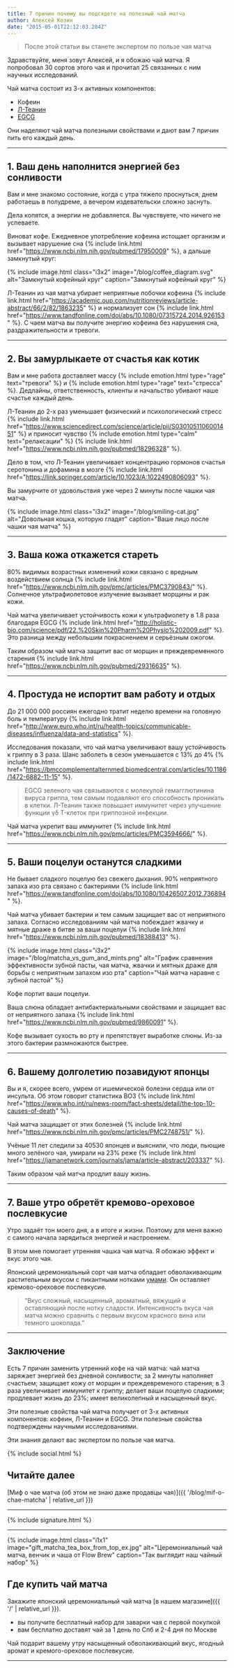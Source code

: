 ```yaml
---
title: 7 причин почему вы подсядете на полезный чай матча
author: Алексей Козин
date: "2015-05-01T22:12:03.284Z"
---
```


<!-- Вступление -->

> После этой статьи вы станете экспертом по пользе чая матча

Здравствуйте, меня зовут Алексей, и я обожаю чай матча. Я попробовал 30 сортов этого чая и прочитал 25 связанных с ним научных исследований.

Чай матча состоит из 3-х активных компонентов:

- Кофеин
- [Л-Теанин](https://en.wikipedia.org/wiki/Theanine)
- [EGCG](https://ru.wikipedia.org/wiki/%D0%93%D0%B0%D0%BB%D0%BB%D0%B0%D1%82_%D1%8D%D0%BF%D0%B8%D0%B3%D0%B0%D0%BB%D0%BB%D0%BE%D0%BA%D0%B0%D1%82%D0%B5%D1%85%D0%B8%D0%BD%D0%B0)

Они наделяют чай матча полезными свойствами и дают вам 7 причин пить его каждый день.

---

## 1. Ваш день наполнится энергией без сонливости

<!-- проблема -->

Вам и мне знакомо состояние, когда с утра тяжело проснуться, днем работаешь в полудреме, а вечером издевательски сложно заснуть.

Дела копятся, а энергии не добавляется. Вы чувствуете, что ничего не успеваете.

Виноват кофе. Ежедневное употребление кофеина истощает организм и вызывает нарушение сна {% include link.html href="https://www.ncbi.nlm.nih.gov/pubmed/17950009" %}, а дальше замкнутый круг:

{% include image.html
    class="i3x2"
    image="/blog/coffee_diagram.svg"
    alt="Замкнутый кофейный круг"
    caption="Замкнутый кофейный круг"
    %}

<!-- решение -->

Л-Теанин из чая матча убирает неприятные побочки кофеина {% include link.html href="https://academic.oup.com/nutritionreviews/article-abstract/66/2/82/1863235" %} и нормализует сон {% include link.html href="https://www.tandfonline.com/doi/abs/10.1080/07315724.2014.926153" %}. С чаем матча вы получите энергию кофеина без нарушения сна, раздражительности и тревоги.

---

<!-- сюдаже тревогу и стресс -->

## 2. Вы замурлыкаете от счастья как котик

<!-- проблема -->

Вам и мне работа доставляет массу {% include emotion.html type="rage" text="тревоги" %} и {% include emotion.html type="rage" text="стресса" %}. Дедлайны, ответственность, клиенты и начальство убивают наше счастье каждый день.

<!-- решение -->

Л-Теанин до 2-х раз уменьшает физический и психологический стресс {% include link.html href="https://www.sciencedirect.com/science/article/pii/S0301051106001451" %} и приносит чувство {% include emotion.html type="calm" text="релаксации" %} {% include link.html href="https://www.ncbi.nlm.nih.gov/pubmed/18296328" %}.

Дело в том, что Л-Теанин увеличивает концентрацию гормонов счастья серотонина и дофамина в мозге {% include link.html href="https://link.springer.com/article/10.1023/A:1022490806093" %}.

Вы замурчите от удовольствия уже через 2 минуты после чашки чая матча.

{% include image.html
    class="i3x2"
    image="/blog/smiling-cat.jpg"
    alt="Довольная кошка, которую гладят"
    caption="Ваше лицо после чашки чая матча"
    %}

---

## 3. Ваша кожа откажется стареть

<!-- проблема -->

80% видимых возрастных изменений кожи связано с вредным воздействием солнца {% include link.html href="https://www.ncbi.nlm.nih.gov/pmc/articles/PMC3790843/" %}. Солнечное ультрафиолетовое излучение вызывает морщины и рак кожи.

<!-- решение -->

Чай матча увеличивает устойчивость кожи к ультрафиолету в 1.8 раза благодаря EGCG {% include link.html href="http://holistic-bio.com/science/pdf/22.%20Skin%20Pharm%20Physio%202009.pdf" %}. Это разница между небольшим покраснением и серьёзным ожогом.

Таким образом чай матча защитит вас от морщин и преждевременного старения {% include link.html href="https://www.ncbi.nlm.nih.gov/pubmed/29316635" %}.

---

<!-- ## Где купить чай матча

Закажите японский чай матча [в нашем магазине](/). Вы получите бесплатный набор для заварки чая с первой покупкой. Вам бесплатно доставят чай за 1-2 дня по Санкт-Петербургу и Москве.

--- -->

<!-- http://www.euro.who.int/ru/health-topics/communicable-diseases/influenza/data-and-statistics -->

## 4. Простуда не испортит вам работу и отдых

<!-- проблема -->

До 21 000 000 россиян ежегодно тратит неделю времени на головную боль и температуру {% include link.html href="http://www.euro.who.int/ru/health-topics/communicable-diseases/influenza/data-and-statistics" %}.

<!-- решение -->

Исследования показали, что чай матча увеличивают вашу устойчивость к гриппу в 3 раза. Шанс заболеть в сезон уменьшается с 13% до 4% {% include link.html href="https://bmccomplementalternmed.biomedcentral.com/articles/10.1186/1472-6882-11-15" %}.

> EGCG зеленого чая связываются с молекулой гемагглютинина вируса гриппа, тем самым подавляют его способность проникать в клетки. Л-Теанин также повышает иммунитет через улучшение функции γδ T-клеток при гриппозной инфекции.

Чай матча укрепит ваш иммунитет {% include link.html href="https://www.ncbi.nlm.nih.gov/pmc/articles/PMC3594666/" %}.

---

## 5. Ваши поцелуи останутся сладкими

<!-- проблема -->

Не бывает сладкого поцелую без свежего дыхания. 90% неприятного запаха изо рта связано с бактериями {% include link.html href="https://www.tandfonline.com/doi/abs/10.1080/10426507.2012.736894" %}.

<!-- решение -->

Чай матча убивает бактерии и тем самым защищает вас от неприятного запаха. Согласно исследованиям чай матча побеждает жвачку и мятные драже в битве за ваши поцелуи {% include link.html href="https://www.ncbi.nlm.nih.gov/pubmed/18388413" %}.

{% include image.html
    class="i3x2"
    image="/blog/matcha_vs_gum_and_mints.png"
    alt="График сравнения эффективности зубной пасты, чая матча, жвачки и мятных драже для борьбы с неприятным запахом изо рта"
    caption="Чай матча наравне с зубной пастой"
    %}

Кофе портит ваши поцелуи.

Ваша слюна обладает антибактериальными свойствами и защищает вас от неприятного запаха {% include link.html href="https://www.ncbi.nlm.nih.gov/pubmed/9860091" %}.

Кофе вызывает сухость во рту и препятствует выработке слюны. Из-за этого бактерии размножаются быстрее.

---

<!-- сюда сержце, мозг и долголетие -->

## 6. Вашему долголетию позавидуют японцы

<!-- проблема -->

Вы и я, скорее всего, умрем от ишемической болезни сердца или от инсульта. Об этом говорит статистика ВОЗ {% include link.html href="https://www.who.int/ru/news-room/fact-sheets/detail/the-top-10-causes-of-death" %}.

<!-- решение -->

Чай матча защищает от этих болезней {% include link.html href="https://www.ncbi.nlm.nih.gov/pmc/articles/PMC2748751/" %}.

Учёные 11 лет следили за 40530 японцев и выяснили, что люди, пьющие много зелёного чая, умирали на 23% реже {% include link.html href="https://jamanetwork.com/journals/jama/article-abstract/203337" %}.

Таким образом чай матча продлит вашу жизнь.

---

<!-- сюда всё про вкус -->

## 7. Ваше утро обретёт кремово-ореховое послевкусие

<!-- проблема -->

Утро задаёт тон моего дня, а в итоге и жизни. Поэтому для меня важно с самого начала зарядиться энергией и настроением.

<!-- решение -->

В этом мне помогает утренняя чашка чая матча. Я обожаю эффект и вкус этого чая.

Японский церемониальный сорт чая матча обладает обволакивающим растительным вкусом с пикантными нотками [умами](https://ru.wikipedia.org/wiki/%D0%A3%D0%BC%D0%B0%D0%BC%D0%B8). Он оставляет кремово-ореховое послевкусие.

> “Вкус сложный, насыщенный, ароматный, вяжущий и оставляющий после нотку сладости. Интенсивность вкуса чая матча можно сравнить с первым вкусом красного вина или темного шоколада.”

---

<!-- ## Вы станете самым крутым котиком

Если запостите ссылку на статью в социальной сети или мессенджере. Вы поможете сайту и навсегда останетесь в моем сердце.

Спасибо! -->

<!-- {% include image.html class="i1x1" image="gift_matcha_tea_box_from_top_ex.jpg" alt="Церемониальный чай матча, венчик и чаша от Flow Brew" caption="Так выглядит наш чайный набор" %}

## Где купить чай матча

Закажите японский церемониальный чай матча [в нашем магазине](/).

- вы получите бесплатный набор для заварки чая с первой покупкой
- вам бесплатно доставят чай за 1 день по Спб и 2-4 дня по Москве

Чай подарит вашему утру насыщенный обволакивающий вкус, ягодный аромат и кремого-ореховое послевкусие. -->

<!-- <script async data-uid="0333747c58" src="https://flowbrew.ck.page/0333747c58/index.js"></script> -->

## Заключение

Есть 7 причин заменить утренний кофе на чай матча: чай матча заряжает энергией без дневной сонливости; за 2 минуты наполняет счастьем; защищает кожу от морщин и преждевременого старения; в 3 раза увеличивает иммунитет к гриппу; делает ваши поцелую сладкими; продлевает жизнь до 23%; имеет великолепный и насыщенный вкус.

Эти полезные свойства чай матча получает от 3-х активных компонентов: кофеин, Л-Теанин и EGCG. Эти полезные свойства подтверждены научными исследованиями.

Эти знания делают вас экспертом по пользе чая матча.

{% include social.html %}

## Читайте далее

[Миф о чае матча (об этом не знаю даже продавцы чая)]({{ '/blog/mif-o-chae-matcha' | relative_url }})

---

{% include signature.html %}

---

{% include image.html class="i1x1" image="gift_matcha_tea_box_from_top_ex.jpg" alt="Церемониальный чай матча, венчик и чаша от Flow Brew" caption="Так выглядит наш чайный набор" %}

## Где купить чай матча

Закажите японский церемониальный чай матча [в нашем магазине]({{ '/' | relative_url }}).

- вы получите бесплатный набор для заварки чая с первой покупкой
- вам бесплатно доставят чай за 1 день по Спб и 2-4 дня по Москве

Чай подарит вашему утру насыщенный обволакивающий вкус, ягодный аромат и кремого-ореховое послевкусие.

---
